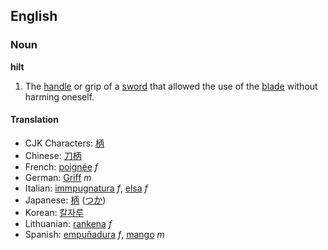 ==English==
===Noun===
'''hilt'''

#The [[handle]] or grip of a [[sword]] that allowed the use of the [[blade]] without harming oneself.

====Translation====
*CJK Characters: [[柄]]
*Chinese: [[刀柄]]
*French: [[poignée]] ''f''
*German: [[Griff]] ''m''
*Italian: [[immpugnatura]] ''f'', [[elsa]] ''f''
*Japanese: [[柄]] ([[つか]])
*Korean: [[칼자루]]
*Lithuanian: [[rankena]] ''f''
*Spanish: [[empuñadura]] ''f'', [[mango]] ''m''